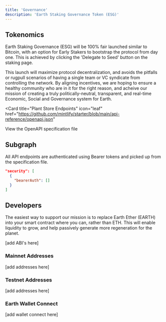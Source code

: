 ```yaml
---
title: 'Governance'
description: 'Earth Staking Governance Token (ESG)'
---
```


## Tokenomics

Earth Staking Governance (ESG) will be 100% fair launched similar to Bitcoin, with an option for Early Stakers to bootstrap the protocol from day one. This is achieved by clicking the 'Delegate to Seed' button on the staking page.

This launch will maximize protocol decentralization, and avoids the pitfalls or rugpull scenarios of having a single team or VC syndicate from controlling the network. By aligning incentives, we are hoping to ensure a healthy community who are in it
for the right reason, and acheive our mission of creating a truly politically-neutral, transparent, and real-time Economic, Social and Governance system for Earth.

<Card
  title="Plant Store Endpoints"
  icon="leaf"
  href="https://github.com/mintlify/starter/blob/main/api-reference/openapi.json"
>
  View the OpenAPI specification file
</Card>

## Subgraph

All API endpoints are authenticated using Bearer tokens and picked up from the specification file.

```json
"security": [
  {
    "bearerAuth": []
  }
]
```

## Developers

The easiest way to support our mission is to replace Earth Ether (EARTH) into your smart contract where you can, rather than ETH. This will enable liquidity to grow, and help passively generate more regeneration for the planet.

[add ABI's here]

### Mainnet Addresses

[add addresses here]

### Testnet Addresses

[add addresses here]

### Earth Wallet Connect

[add wallet connect here]